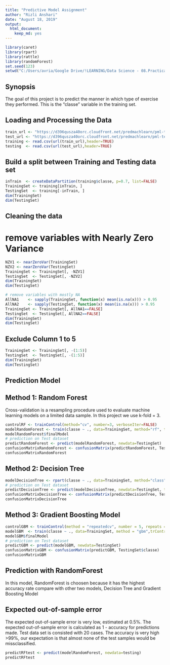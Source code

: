 ---
title: "Predictive Model Assignment"
author: "Rizli Anshari"
date: "August 18, 2019"
output:
  html_document:
    keep_md: yes
---

```{r, echo = FALSE, include = FALSE}
library(caret)
library(rpart)
library(rattle)
library(randomForest)
set.seed(123)
setwd("C:/Users/avria/Google Drive/!LEARNING/Data Science - 08.Practical Machine Learning")
```

## Synopsis
The goal of this project is to predict the manner in which type of exercise they performed. This is the "classe" variable in the training set. 

## Loading and Processing the Data
```{r, echo = TRUE}
train_url <- "https://d396qusza40orc.cloudfront.net/predmachlearn/pml-training.csv"
test_url <- "https://d396qusza40orc.cloudfront.net/predmachlearn/pml-testing.csv"
training <- read.csv(url(train_url),header=TRUE)
testing  <- read.csv(url(test_url),header=TRUE)
```

## Build a split between Training and Testing data set
```{r, echo = TRUE}
inTrain  <- createDataPartition(training$classe, p=0.7, list=FALSE)
TrainingSet <- training[inTrain, ]
TestingSet  <- training[-inTrain, ]
dim(TrainingSet)
dim(TestingSet)
```

## Cleaning the data
# remove variables with Nearly Zero Variance
```{r, echo = TRUE}
NZV1 <- nearZeroVar(TrainingSet)
NZV2 <- nearZeroVar(TestingSet)
TrainingSet <- TrainingSet[, -NZV1]
TestingSet  <- TestingSet[, -NZV2]
dim(TrainingSet)
dim(TestingSet)

# remove variables with mostly NA
AllNA1    <- sapply(TrainingSet, function(x) mean(is.na(x))) > 0.95
AllNA2    <- sapply(TestingSet, function(x) mean(is.na(x))) > 0.95
TrainingSet <- TrainingSet[, AllNA1==FALSE]
TestingSet  <- TestingSet[, AllNA2==FALSE]
dim(TrainingSet)
dim(TestingSet)
```

## Exclude Column 1 to 5
```{r, echo = TRUE}
TrainingSet <- TrainingSet[, -(1:5)]
TestingSet  <- TestingSet[, -(1:5)]
dim(TrainingSet)
dim(TestingSet)
```

## Prediction Model
## Method 1: Random Forest
Cross-validation is a resampling procedure used to evaluate machine learning models on a limited data sample. In this project we use k-fold = 3.
```{r, echo = TRUE}
controlRF <- trainControl(method="cv", number=3, verboseIter=FALSE)
modelRandomForest <- train(classe ~ ., data=TrainingSet, method="rf", trControl=controlRF)
modelRandomForest$finalModel
# prediction on Test dataset
predictRandomForest <- predict(modelRandomForest, newdata=TestingSet)
confusionMatrixRandomForest <- confusionMatrix(predictRandomForest, TestingSet$classe)
confusionMatrixRandomForest
```

## Method 2: Decision Tree
```{r, echo = TRUE}
modelDecisionTree <- rpart(classe ~ ., data=TrainingSet, method="class")
# prediction on Test dataset
predictDecisionTree <- predict(modelDecisionTree, newdata=TestingSet, type="class")
confusionMatrixDecisionTree <- confusionMatrix(predictDecisionTree, TestingSet$classe)
confusionMatrixDecisionTree
```

## Method 3: Gradient Boosting Model
```{r, echo = TRUE}
controlGBM <- trainControl(method = "repeatedcv", number = 5, repeats = 1)
modelGBM  <- train(classe ~ ., data=TrainingSet, method = "gbm",trControl = controlGBM, verbose = FALSE)
modelGBM$finalModel
# prediction on Test dataset
predictGBM <- predict(modelGBM, newdata=TestingSet)
confusionMatrixGBM <- confusionMatrix(predictGBM, TestingSet$classe)
confusionMatrixGBM
```

## Prediction with RandomForest
In this model, RandomForest is choosen because it has the highest accuracy rate compare with other two models, Decision Tree and Gradient Boosting Model

## Expected out-of-sample error
The expected out-of-sample error is very low, estimated at 0.5%. The expected out-of-sample error is calculated as 1 - accuracy for predictions made. Test data set is consisted with 20 cases. The accuracy is very high >99%, our expectation is that almost none of the test samples would be missclassified.

```{r, echo = TRUE}
predictRFtest <- predict(modelRandomForest, newdata=testing)
predictRFtest
```

